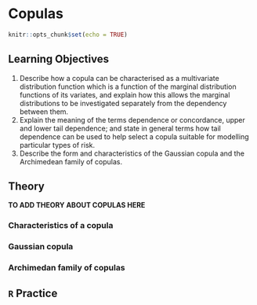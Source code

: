 # Copulas {#copulas}

```r
knitr::opts_chunk$set(echo = TRUE)
```

## Learning Objectives {#id-04-learning-objectives}

1. Describe how a copula can be characterised as a multivariate distribution function which is a function of the marginal distribution functions of its variates, and explain how this allows the marginal distributions to be investigated separately from the dependency between them.
2. Explain the meaning of the terms dependence or concordance, upper and lower tail dependence; and state in general terms how tail dependence can be used to help select a copula suitable for modelling particular types of risk.
3. Describe the form and characteristics of the Gaussian copula and the Archimedean family of copulas.

## Theory {#id-04-theory}

**TO ADD THEORY ABOUT COPULAS HERE**

### Characteristics of a copula

### Gaussian copula

### Archimedan family of copulas

## `R` Practice {#id-04-practice}
